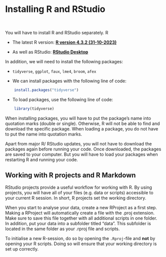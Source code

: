 # Installing R and RStudio

\

You will have to install R and RStudio separately. R

-   The latest R version: [**R version 4.3.2 (31-10-2023)**](https://cran.rstudio.com/)

-   As well as RStudio: [**RStudio Desktop**](https://posit.co/download/rstudio-desktop/)

In addition, we will need to install the following packages:

-   `tidyverse`, `ggplot`, `faux`, `lme4`, `broom`, `afex`

-   We can install packages with the following line of code:

```r
    install.packages("tidyverse")
```

-   To load packages, use the following line of code:

```r
    library(tidyverse)
```

::: {.callout-warning appearance="simple"}
When installing packages, you will have to put the package's name into quotation marks (double or single). Otherwise, R will not be able to find and download the specific package. When loading a package, you do not have to put the name into quotation marks.
:::

::: {.callout-important appearance="simple"}
Apart from major R/ RStudio updates, you will not have to download the packages again before running your code. Once downloaded, the packages are saved to your computer. But you will have to load your packages when restarting R and running your code.
:::

## Working with R projects and R Markdown

RStudio projects provide a useful workflow for working with R. By using projects, you will have all of your files (e.g. data or scripts) accessible to your current R session. In short, R projects set the working directory.

::: {.callout-tip appearance="simple"}
When you start to analyse your data, create a new RProject as a first step. Making a RProject will automatically create a file with the .proj extension. Make sure to save this file together with all additional scripts in one folder. In addition, put your data into a subfolder titled "data". This subfolder is located in the same folder as your .rproj file and scripts.
:::

::: {.callout-caution appearance="simple"}
To initialise a new R-session, do so by opening the `.Rproj`-file and **not** by opening your R scripts. Doing so will ensure that your working directory is set up correctly.
:::

